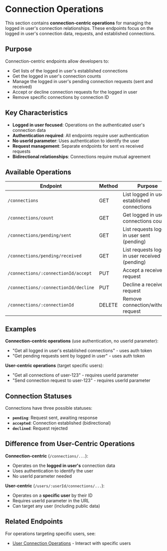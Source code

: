 # Connection Operations

This section contains **connection-centric operations** for managing the logged in user's connection relationships. These endpoints focus on the logged in user's connection data, requests, and established connections.

## Purpose

Connection-centric endpoints allow developers to:
- Get lists of the logged in user's established connections
- Get the logged in user's connection counts
- Manage the logged in user's pending connection requests (sent and received)
- Accept or decline connection requests for the logged in user
- Remove specific connections by connection ID

## Key Characteristics

- **Logged in user focused**: Operations on the authenticated user's connection data
- **Authentication required**: All endpoints require user authentication
- **No userId parameter**: Uses authentication to identify the user
- **Request management**: Separate endpoints for sent vs received requests
- **Bidirectional relationships**: Connections require mutual agreement

## Available Operations

| Endpoint | Method | Purpose |
|----------|--------|---------|
| `/connections` | GET | List logged in user's established connections |
| `/connections/count` | GET | Get logged in user's connections count |
| `/connections/pending/sent` | GET | List requests logged in user sent (pending) |
| `/connections/pending/received` | GET | List requests logged in user received (pending) |
| `/connections/:connectionId/accept` | PUT | Accept a received request |
| `/connections/:connectionId/decline` | PUT | Decline a received request |
| `/connections/:connectionId` | DELETE | Remove connection/withdraw request |

## Examples

**Connection-centric operations** (use authentication, no userId parameter):
- "Get all logged in user's established connections" - uses auth token
- "Get pending requests sent by logged in user" - uses auth token

**User-centric operations** (target specific users):
- "Get all connections of user-123" - requires userId parameter
- "Send connection request to user-123" - requires userId parameter

## Connection Statuses

Connections have three possible statuses:
- **`pending`**: Request sent, awaiting response
- **`accepted`**: Connection established (bidirectional)
- **`declined`**: Request rejected

## Difference from User-Centric Operations

**Connection-centric** (`/connections/...`):
- Operates on the **logged in user's** connection data
- Uses authentication to identify the user
- No userId parameter needed

**User-centric** (`/users/:userId/connections/...`):
- Operates on a **specific user** by their ID
- Requires userId parameter in the URL
- Can target any user (including public data)

## Related Endpoints

For operations targeting specific users, see:
- [User Connection Operations](/api-endpoints/users/connections/overview) - Interact with specific users
